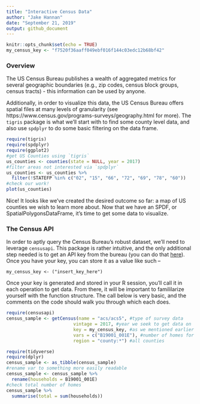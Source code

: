 ```yaml
---
title: "Interactive Census Data"
author: "Jake Hannan"
date: "September 21, 2019"
output: github_document
---
```


```r
knitr::opts_chunk$set(echo = TRUE)
my_census_key <- "f7520f36aaff049ebf016f144c03edc12b68bf42"
```

### Overview

The US Census Bureau publishes a wealth of aggregated metrics for several geographic boundaries (e.g., zip codes, census block groups, census tracts) - this information can be used by anyone. 

Additionally, in order to visualize this data, the US Census Bureau offers spatial files at many levels of granularity (see https://www.census.gov/programs-surveys/geography.html for more). The `tigris` package is what we'll start with to find some county level data, and also use `spdplyr` to do some basic filtering on the data frame.

```r
require(tigris)
require(spdplyr)
require(ggplot2)
#get US Counties using `tigris`
us_counties <- counties(state = NULL, year = 2017)
#filter areas not interested via `spdplyr`
us_counties <- us_counties %>%
  filter(!STATEFP %in% c("02", "15", "66", "72", "69", "78", "60"))
#check our work!
plot(us_counties)
```

Nice! It looks like we've created the desired outcome so far: a map of US counties we wish to learn more about. Now that we have an SPDF, or SpatialPolygonsDataFrame, it's time to get some data to visualize. 

### The Census API

In order to aptly query the Census Bureau's robust dataset, we'll need to leverage `censusapi`. This package is rather intuitive, and the only additional step needed is to get an API key from the bureau (you can do that [here](https://api.census.gov/data/key_signup.html)). Once you have your key, you can store it as a value like such --

`my_census_key <- ("insert_key_here")`

Once your key is generated and stored in your R session, you'll call it in each operation to get data. From there, it will be important to famililarize yourself with the function structure. The call below is very basic, and the comments on the code should walk you through which each does.

```r
require(censusapi)
census_sample <- getCensus(name = "acs/acs5", #type of survey data
                         vintage = 2017, #year we seek to get data on
                         key = my_census_key, #as we mentioned earlier
                         vars = c("B19001_001E"), #number of homes for this sample
                         region = "county:*") #all counties
```

```r
require(tidyverse)
require(dplyr)
census_sample <- as_tibble(census_sample)
#rename var to something more easily readable
census_sample <- census_sample %>%
  rename(households = B19001_001E)
#check total number of homes
census_sample %>%
  summarise(total = sum(households))
```